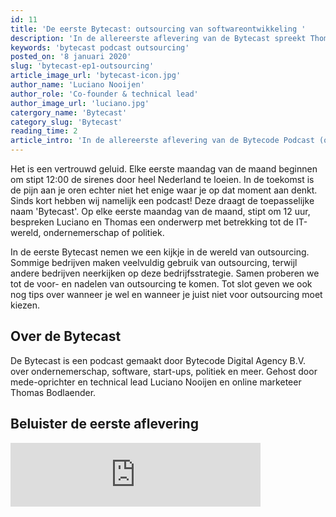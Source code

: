```yaml
---
id: 11
title: 'De eerste Bytecast: outsourcing van softwareontwikkeling '
description: 'In de allereerste aflevering van de Bytecast spreekt Thomas met Luciano over een groeiende trend: het outsourcen van softwareontwikkeling.'
keywords: 'bytecast podcast outsourcing'
posted_on: '8 januari 2020'
slug: 'bytecast-ep1-outsourcing'
article_image_url: 'bytecast-icon.jpg'
author_name: 'Luciano Nooijen'
author_role: 'Co-founder & technical lead'
author_image_url: 'luciano.jpg'
catergory_name: 'Bytecast'
category_slug: 'Bytecast'
reading_time: 2
article_intro: 'In de allereerste aflevering van de Bytecode Podcast (ook wel Bytecast genoemd) praten Thomas en Luciano over een groeiende trend: het outsourcen van softwareontwikkeling.'
---
```


Het is een vertrouwd geluid. Elke eerste maandag van de maand beginnen om stipt 12:00 de sirenes door heel Nederland te loeien. In de toekomst is de pijn aan je oren echter niet het enige waar je op dat moment aan denkt. Sinds kort hebben wij namelijk een podcast! Deze draagt de toepasselijke naam 'Bytecast'. Op elke eerste maandag van de maand, stipt om 12 uur, bespreken Luciano en Thomas een onderwerp met betrekking tot de IT-wereld, ondernemerschap of politiek.

In de eerste Bytecast nemen we een kijkje in de wereld van outsourcing. Sommige bedrijven maken veelvuldig gebruik van outsourcing, terwijl andere bedrijven neerkijken op deze bedrijfsstrategie. Samen proberen we tot de voor- en nadelen van outsourcing te komen. Tot slot geven we ook nog tips over wanneer je wel en wanneer je juist niet voor outsourcing moet kiezen.

## Over de Bytecast

De Bytecast is een podcast gemaakt door Bytecode Digital Agency B.V. over ondernemerschap, software, start-ups, politiek en meer. Gehost door mede-oprichter en technical lead Luciano Nooijen en online marketeer Thomas Bodlaender.

## Beluister de eerste aflevering

<iframe src="https://anchor.fm/bytecast/embed/episodes/Outsourcing-van-softwareontwikkeling-S01E01-e9die7/a-a14jm2n" height="102px" width="400px" frameborder="0" scrolling="no" />
